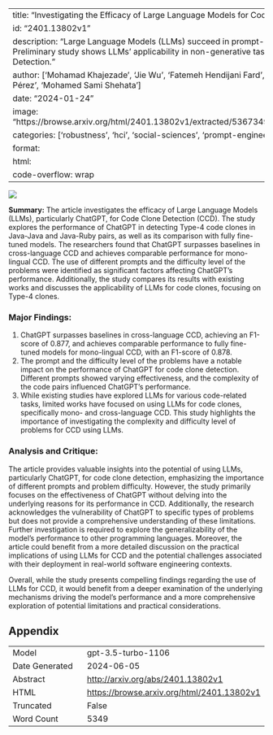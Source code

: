 
---
title: "Investigating the Efficacy of Large Language Models for Code Clone Detection"
id: "2401.13802v1"
description: "Large Language Models (LLMs) succeed in prompt-based code tasks. Preliminary study shows LLMs' applicability in non-generative tasks like Code Clone Detection."
author: ['Mohamad Khajezade', 'Jie Wu', 'Fatemeh Hendijani Fard', 'Gema Rodríguez-Pérez', 'Mohamed Sami Shehata']
date: "2024-01-24"
image: "https://browse.arxiv.org/html/2401.13802v1/extracted/5367349/Figs/motivation3.png"
categories: ['robustness', 'hci', 'social-sciences', 'prompt-engineering', 'programming']
format:
  html:
    code-overflow: wrap
---

![](https://browse.arxiv.org/html/2401.13802v1/extracted/5367349/Figs/motivation3.png)

**Summary:**
The article investigates the efficacy of Large Language Models (LLMs), particularly ChatGPT, for Code Clone Detection (CCD). The study explores the performance of ChatGPT in detecting Type-4 code clones in Java-Java and Java-Ruby pairs, as well as its comparison with fully fine-tuned models. The researchers found that ChatGPT surpasses baselines in cross-language CCD and achieves comparable performance for mono-lingual CCD. The use of different prompts and the difficulty level of the problems were identified as significant factors affecting ChatGPT's performance. Additionally, the study compares its results with existing works and discusses the applicability of LLMs for code clones, focusing on Type-4 clones.

### Major Findings:
1. ChatGPT surpasses baselines in cross-language CCD, achieving an F1-score of 0.877, and achieves comparable performance to fully fine-tuned models for mono-lingual CCD, with an F1-score of 0.878.
2. The prompt and the difficulty level of the problems have a notable impact on the performance of ChatGPT for code clone detection. Different prompts showed varying effectiveness, and the complexity of the code pairs influenced ChatGPT's performance.
3. While existing studies have explored LLMs for various code-related tasks, limited works have focused on using LLMs for code clones, specifically mono- and cross-language CCD. This study highlights the importance of investigating the complexity and difficulty level of problems for CCD using LLMs.

### Analysis and Critique:
The article provides valuable insights into the potential of using LLMs, particularly ChatGPT, for code clone detection, emphasizing the importance of different prompts and problem difficulty. However, the study primarily focuses on the effectiveness of ChatGPT without delving into the underlying reasons for its performance in CCD. Additionally, the research acknowledges the vulnerability of ChatGPT to specific types of problems but does not provide a comprehensive understanding of these limitations. Further investigation is required to explore the generalizability of the model's performance to other programming languages. Moreover, the article could benefit from a more detailed discussion on the practical implications of using LLMs for CCD and the potential challenges associated with their deployment in real-world software engineering contexts.

Overall, while the study presents compelling findings regarding the use of LLMs for CCD, it would benefit from a deeper examination of the underlying mechanisms driving the model's performance and a more comprehensive exploration of potential limitations and practical considerations.

## Appendix

|          |          |
|----------|----------|
| Model     | gpt-3.5-turbo-1106       |
| Date Generated     | 2024-06-05       |
| Abstract | [http://arxiv.org/abs/2401.13802v1](http://arxiv.org/abs/2401.13802v1)        |
| HTML     | [https://browse.arxiv.org/html/2401.13802v1](https://browse.arxiv.org/html/2401.13802v1)       |
| Truncated       | False       |
| Word Count       | 5349       |